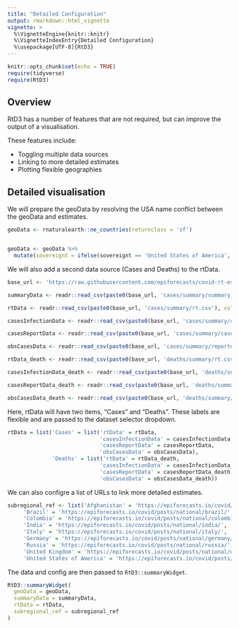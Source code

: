 ```yaml
---
title: "Detailed Configuration"
output: rmarkdown::html_vignette
vignette: >
  %\VignetteEngine{knitr::knitr}
  %\VignetteIndexEntry{Detailed Configuration}
  %\usepackage[UTF-8]{RtD3}
---
```


```r
knitr::opts_chunk$set(echo = TRUE)
require(tidyverse)
require(RtD3)
```

## Overview

RtD3 has a number of features that are not required, but can improve the output of a visualisation. 

These features include:

* Toggling multiple data sources
* Linking to more detailed estimates
* Plotting flexible geographies

## Detailed visualisation

We will prepare the geoData by resolving the USA name conflict between the geoData and estimates.

``` r
geoData <- rnaturalearth::ne_countries(returnclass = 'sf')


geoData <- geoData %>% 
  mutate(sovereignt = ifelse(sovereignt == 'United States of America', 'United States', sovereignt))

```

We will also add a second data source (Cases and Deaths) to the rtData.

``` r
base_url <- 'https://raw.githubusercontent.com/epiforecasts/covid-rt-estimates/master/national/'

summaryData <- readr::read_csv(paste0(base_url, 'cases/summary/summary_table.csv'), col_types = cols())

rtData <- readr::read_csv(paste0(base_url, 'cases/summary/rt.csv'), col_types = cols())

casesInfectionData <- readr::read_csv(paste0(base_url, 'cases/summary/cases_by_infection.csv'), col_types = cols())

casesReportData <- readr::read_csv(paste0(base_url, 'cases/summary/cases_by_report.csv'), col_types = cols())

obsCasesData <- readr::read_csv(paste0(base_url, 'cases/summary/reported_cases.csv'), col_types = cols())

rtData_death <- readr::read_csv(paste0(base_url, 'deaths/summary/rt.csv'), col_types = cols())

casesInfectionData_death <- readr::read_csv(paste0(base_url, 'deaths/summary/cases_by_infection.csv'), col_types = cols())

casesReportData_death <- readr::read_csv(paste0(base_url, 'deaths/summary/cases_by_report.csv'), col_types = cols())

obsCasesData_death <- readr::read_csv(paste0(base_url, 'deaths/summary/reported_cases.csv'), col_types = cols())
```

Here, rtData will have two items, "Cases" and "Deaths". These labels are flexible and are passed to the dataset selector dropdown.

``` r
rtData = list('Cases' = list('rtData' = rtData, 
                             'casesInfectionData' = casesInfectionData, 
                             'casesReportData' = casesReportData, 
                             'obsCasesData' = obsCasesData),
              'Deaths' = list('rtData' = rtData_death, 
                             'casesInfectionData' = casesInfectionData_death, 
                             'casesReportData' = casesReportData_death, 
                             'obsCasesData' = obsCasesData_death))

```

We can also configre a list of URLs to link more detailed estimates.

``` r
subregional_ref <- list('Afghanistan' = 'https://epiforecasts.io/covid/posts/national/afghanistan/',
     'Brazil' = 'https://epiforecasts.io/covid/posts/national/brazil/',
     'Colombia' = 'https://epiforecasts.io/covid/posts/national/colombia/',
     'India' = 'https://epiforecasts.io/covid/posts/national/india/',
     'Italy' = 'https://epiforecasts.io/covid/posts/national/italy/',
     'Germany' = 'https://epiforecasts.io/covid/posts/national/germany/',
     'Russia' = 'https://epiforecasts.io/covid/posts/national/russia/',
     'United Kingdom' = 'https://epiforecasts.io/covid/posts/national/united-kingdom/',
     'United States of America' = 'https://epiforecasts.io/covid/posts/national/united-states/')
```

The data and config are then passed to `RtD3::summaryWidget`.

``` r

RtD3::summaryWidget(
  geoData = geoData,
  summaryData = summaryData,
  rtData = rtData,
  subregional_ref = subregional_ref
)

```